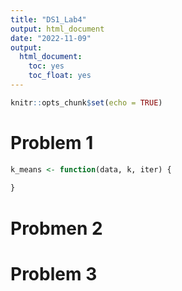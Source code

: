 ```yaml
---
title: "DS1_Lab4"
output: html_document
date: "2022-11-09"
output: 
  html_document:
    toc: yes
    toc_float: yes
---
```


```r
knitr::opts_chunk$set(echo = TRUE)
```

# Problem 1

```r
k_means <- function(data, k, iter) {
  
}
```


# Probmen 2




# Problem 3


